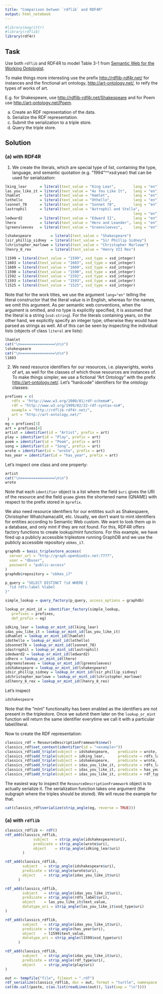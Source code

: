 ```yaml
---
title: "Comparison betwen `rdflib` and RDF4R"
output: html_notebook
---
```


```r
#library(magrittr)
#library(rdflib)
library(rdf4r)
```

## Task

Use both `rdflib` and RDF4R to model Table 3-1 from
[Semantic Web for the Working Ontologist](http://www.kevenlw.name/downloads/Ontologist.pdf).

To make things more interesting use the prefix <http://rdflib-rdf4r.net/> for instances and the finctional art ontology, <http://art-ontology.net/>, to reify the types of works of art.

E.g. for Shakespeare, use <http://rdflib-rdf4r.net/Shakespeare> and for Poem use <http://art-ontology.net/Poem>.

(a) Create an RDF representation of the data.
(b) Serialize the RDF representation.
(c) Submit the serialization to a triple store.
(d) Query the triple store.

## Solution

### (a) with RDF4R

(1) We create the literals, which are special type of list, containing the type, language, and semantic quotation (e.g. "1994"^^xsd:year) that can be used for serialization:

```r
lking_lear      = literal(text_value = "King Lear",        lang = "en")
las_you_like_it = literal(text_value = "As You Like It",   lang = "en")
lhamlet         = literal(text_value = "Hamlet",           lang = "en")
lothello        = literal(text_value = "Othello",          lang = "en")
lsonnet_78      = literal(text_value = "Sonnet 78",        lang = "en")
lastrophil      = literal(text_value = "Astrophil and Stella",
                                                           lang = "en")
ledward2        = literal(text_value = "Edward II",        lang = "en")
lhero           = literal(text_value = "Hero and Leander", lang = "en")
lgreensleeves   = literal(text_value = "Greensleeves",     lang = "en")

lshakespeare         = literal(text_value = "Shakespeare")
lsir_phillip_sidney  = literal(text_value = "Sir Phillip Sidney")
lchristopher_marlowe = literal(text_value = "Christopher Marlowe")
lhenry_8_rex         = literal(text_value = "Henry VII Rex")

l1599 = literal(text_value = "1599", xsd_type = xsd_integer)
l1603 = literal(text_value = "1603", xsd_type = xsd_integer)
l1609 = literal(text_value = "1609", xsd_type = xsd_integer)
l1590 = literal(text_value = "1590", xsd_type = xsd_integer)
l1592 = literal(text_value = "1592", xsd_type = xsd_integer)
l1593 = literal(text_value = "1593", xsd_type = xsd_integer)
l1525 = literal(text_value = "1525", xsd_type = xsd_integer)
```

Note that for the work titles, we use the argument `lang="en"` telling the literal constructor that the literal value is in English, whereas for the names, we omit this argument. As per semantic web conventions, when the argument is omitted, and no type is explicitly specified, it is assumed that the literal is a string (`xsd:string`). For the literals containing years, on the other hand, we explicitly specify an integer type; otherwise they would have parsed as strings as well. All of this can be seen by inspecting the individual lists (objects of class `literal` are lists):

```r
lhamlet
cat("\n================\n\n")
lshakespeare
cat("\n================\n\n")
l1603
```

(2) We need resource identifiers for our resources, i.e. playwrights, works of art, as well for the classes of which those resources are instances of. To make things simpler, we use a fictional "Art Ontology" with the prefix <http://art-ontology.net/>. Let's "hardcode" identifiers for the ontology classes:

```r
prefixes = c(
   rdfs = "http://www.w3.org/2000/01/rdf-schema#",
   rdf = "http://www.w3.org/1999/02/22-rdf-syntax-ns#",
   example = "http://rdflib-rdf4r.net/",
   art = "http://art-ontology.net/"
 )
eg = prefixes[3]
art = prefixes[4]
artist = identifier(id = "Artist", prefix = art)
play = identifier(id = "Play", prefix = art)
poem = identifier(id = "Poem", prefix = art)
song = identifier(id = "Song", prefix = art)
wrote = identifier(id = "wrote", prefix = art)
has_year = identifier(id = "has_year", prefix = art)
```

Let's inspect one class and one property:

```r
artist
cat("\n================\n\n")
wrote
```

Note that each `identifier` object is a list where the field `$uri` gives the URI of the resource and the field `qname` gives the shortened name (QNAME) with respect to the prefix stored in `$prefix`.

We also need resource identifiers for our entitites such as Shakespaere, Christopher Whatchamacallit, etc. Usually, we don't want to mint identifiers for entities according to Semantic Web custom. We want to look them up in a database, and only mint if they are not found. For this, RDF4R offers factory functions to create lookup/mint functions. For this example, we have fired up a publicly accessible triplestore running GraphDB and we use the publicly accessible repository `obkms_i7`.

```r
graphdb = basic_triplestore_access(
  server_url = "http://graph.openbiodiv.net:7777",
  user = "dbuser",
  password = "public-access"
)
graphdb$repository = "obkms_i7"

p_query = "SELECT DISTINCT ?id WHERE {
  ?id rdfs:label %label
}"

simple_lookup = query_factory(p_query, access_options = graphdb)

lookup_or_mint_id = identifier_factory(simple_lookup,
   prefixes = prefixes,
   def_prefix = eg)

idking_lear = lookup_or_mint_id(lking_lear)
idas_you_like_it = lookup_or_mint_id(las_you_like_it)
idhamlet = lookup_or_mint_id(lhamlet)
idothello = lookup_or_mint_id(lothello)
idsonnet78 = lookup_or_mint_id(lsonnet_78)
idastrophil = lookup_or_mint_id(lastrophil)
idedward2 = lookup_or_mint_id(ledward2)
idhero = lookup_or_mint_id(lhero)
idgreensleeves = lookup_or_mint_id(lgreensleeves)
idshakespeare = lookup_or_mint_id(lshakespeare)
idsir_phillip_sidney = lookup_or_mint_id(lsir_phillip_sidney)
idchristopher_marlowe = lookup_or_mint_id(lchristopher_marlowe)
idlhenry_8_rex = lookup_or_mint_id(lhenry_8_rex)
```

Let's inspect

```r
idshakespeare
```

Note that the "mint" functionality has been enabled as the identifiers are not present in the triplestore. Once we submit them later on the `lookup_or_mint` function will return the same identifier everytime we call it with a particular label/literal.

Now to create the RDF representation:

```r
classics_rdf = ResourceDescriptionFramework$new()
classics_rdf$set_context(identifier(id = "<example>"))
classics_rdf$add_triple(subject = idshakespeare,    predicate = wrote,      object = idking_lear)
classics_rdf$add_triple(subject = idking_lear,      predicate = rdfs_label, object = lking_lear)
classics_rdf$add_triple(subject = idshakespeare,    predicate = wrote,      object = idas_you_like_it)
classics_rdf$add_triple(subject = idas_you_like_it, predicate = rdfs_label, object = las_you_like_it)
classics_rdf$add_triple(subject = idas_you_like_it, predicate = has_year,   object = l1599)
classics_rdf$add_triple(subject = idas_you_like_it, predicate = rdf_type,   object = play)
```

The easiest way to inspect the `ResourceDescriptionFramework` object is to actually serialize it. The serialization function takes one argument (the subgraph where the triples should be stored). We will reuse the example for that.

```r
cat(classics_rdf$serialize(strip_angle(eg, reverse = TRUE)))
```

### (a) with `rdflib`

```r
classics_rdflib <- rdf()
rdf_add(classics_rdflib,
             subject   = strip_angle(idshakespeare$uri),
             predicate = strip_angle(wrote$uri),
             object    = strip_angle(idking_lear$uri)
        )

rdf_add(classics_rdflib,
        subject   = strip_angle(idshakespeare$uri),
        predicate = strip_angle(wrote$uri),
        object    = strip_angle(idas_you_like_it$uri)
      )

rdf_add(classics_rdflib,
        subject   = strip_angle(idas_you_like_it$uri),
        predicate = strip_angle(rdfs_label$uri),
        object    = las_you_like_it$text_value,
        datatype_uri = strip_angle(las_you_like_it$xsd_type$uri)
)

rdf_add(classics_rdflib,
        subject   = strip_angle(idas_you_like_it$uri),
        predicate = strip_angle(has_year$uri),
        object    = l1599$text_value,
        datatype_uri = strip_angle(l1599$xsd_type$uri)
      )

rdf_add(classics_rdflib,
        subject   = strip_angle(idas_you_like_it$uri),
        predicate = strip_angle(rdf_type$uri),
        object    = strip_angle(play$uri)
)

out <- tempfile("file", fileext = ".rdf")
rdf_serialize(classics_rdflib, doc = out, format = "turtle", namespace = prefixes)
cat(do.call(paste, c(as.list(readLines(out)), list(sep = "\n"))))
```
